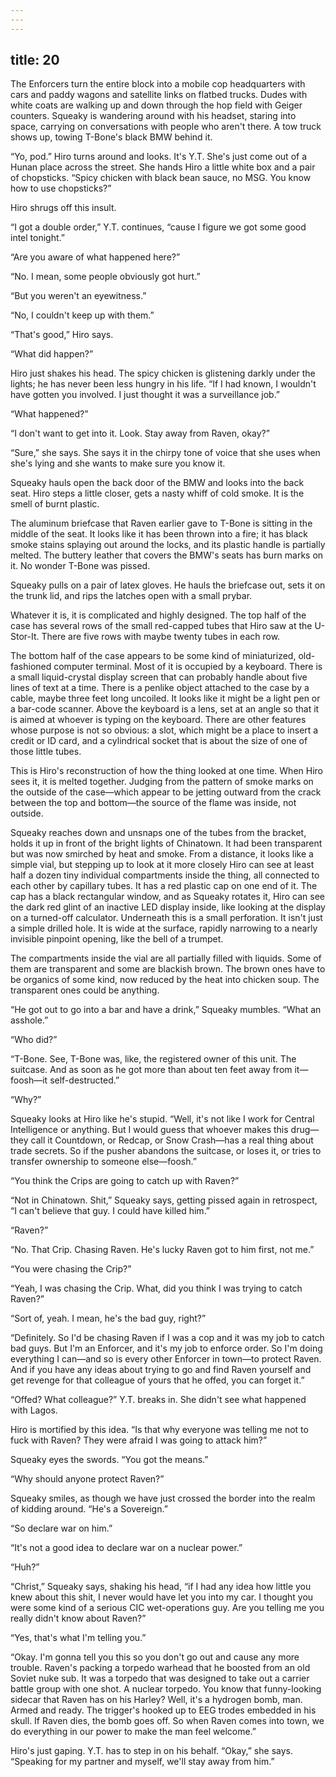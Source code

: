```yaml
---
---
---
```

title: 20
---

The Enforcers turn the entire block into a mobile cop headquarters with cars and paddy wagons and satellite links on flatbed trucks. Dudes with white coats are walking up and down through the hop field with Geiger counters. Squeaky is wandering around with his headset, staring into space, carrying on conversations with people who aren't there. A tow truck shows up, towing T-Bone's black BMW behind it.

“Yo, pod.” Hiro turns around and looks. It's Y.T. She's just come out of a Hunan place across the street. She hands Hiro a little white box and a pair of chopsticks. “Spicy chicken with black bean sauce, no MSG. You know how to use chopsticks?”

Hiro shrugs off this insult.

“I got a double order,” Y.T. continues, “cause I figure we got some good intel tonight.”

“Are you aware of what happened here?”

“No. I mean, some people obviously got hurt.”

“But you weren't an eyewitness.”

“No, I couldn't keep up with them.”

“That's good,” Hiro says.

“What did happen?”

Hiro just shakes his head. The spicy chicken is glistening darkly under the lights; he has never been less hungry in his life. “If I had known, I wouldn't have gotten you involved. I just thought it was a surveillance job.”

“What happened?”

“I don't want to get into it. Look. Stay away from Raven, okay?”

“Sure,” she says. She says it in the chirpy tone of voice that she uses when she's lying and she wants to make sure you know it.

Squeaky hauls open the back door of the BMW and looks into the back seat. Hiro steps a little closer, gets a nasty whiff of cold smoke. It is the smell of burnt plastic.

The aluminum briefcase that Raven earlier gave to T-Bone is sitting in the middle of the seat. It looks like it has been thrown into a fire; it has black smoke stains splaying out around the locks, and its plastic handle is partially melted. The buttery leather that covers the BMW's seats has burn marks on it. No wonder T-Bone was pissed.

Squeaky pulls on a pair of latex gloves. He hauls the briefcase out, sets it on the trunk lid, and rips the latches open with a small prybar.

Whatever it is, it is complicated and highly designed. The top half of the case has several rows of the small red-capped tubes that Hiro saw at the U-Stor-It. There are five rows with maybe twenty tubes in each row.

The bottom half of the case appears to be some kind of miniaturized, old-fashioned computer terminal. Most of it is occupied by a keyboard. There is a small liquid-crystal display screen that can probably handle about five lines of text at a time. There is a penlike object attached to the case by a cable, maybe three feet long uncoiled. It looks like it might be a light pen or a bar-code scanner. Above the keyboard is a lens, set at an angle so that it is aimed at whoever is typing on the keyboard. There are other features whose purpose is not so obvious: a slot, which might be a place to insert a credit or ID card, and a cylindrical socket that is about the size of one of those little tubes.

This is Hiro's reconstruction of how the thing looked at one time. When Hiro sees it, it is melted together. Judging from the pattern of smoke marks on the outside of the case—which appear to be jetting outward from the crack between the top and bottom—the source of the flame was inside, not outside.

Squeaky reaches down and unsnaps one of the tubes from the bracket, holds it up in front of the bright lights of Chinatown. It had been transparent but was now smirched by heat and smoke. From a distance, it looks like a simple vial, but stepping up to look at it more closely Hiro can see at least half a dozen tiny individual compartments inside the thing, all connected to each other by capillary tubes. It has a red plastic cap on one end of it. The cap has a black rectangular window, and as Squeaky rotates it, Hiro can see the dark red glint of an inactive LED display inside, like looking at the display on a turned-off calculator. Underneath this is a small perforation. It isn't just a simple drilled hole. It is wide at the surface, rapidly narrowing to a nearly invisible pinpoint opening, like the bell of a trumpet.

The compartments inside the vial are all partially filled with liquids. Some of them are transparent and some are blackish brown. The brown ones have to be organics of some kind, now reduced by the heat into chicken soup. The transparent ones could be anything.

“He got out to go into a bar and have a drink,” Squeaky mumbles. “What an asshole.”

“Who did?”

“T-Bone. See, T-Bone was, like, the registered owner of this unit. The suitcase. And as soon as he got more than about ten feet away from it—foosh—it self-destructed.”

“Why?”

Squeaky looks at Hiro like he's stupid. “Well, it's not like I work for Central Intelligence or anything. But I would guess that whoever makes this drug—they call it Countdown, or Redcap, or Snow Crash—has a real thing about trade secrets. So if the pusher abandons the suitcase, or loses it, or tries to transfer ownership to someone else—foosh.”

“You think the Crips are going to catch up with Raven?”

“Not in Chinatown. Shit,” Squeaky says, getting pissed again in retrospect, “I can't believe that guy. I could have killed him.”

“Raven?”

“No. That Crip. Chasing Raven. He's lucky Raven got to him first, not me.”

“You were chasing the Crip?”

“Yeah, I was chasing the Crip. What, did you think I was trying to catch Raven?”

“Sort of, yeah. I mean, he's the bad guy, right?”

“Definitely. So I'd be chasing Raven if I was a cop and it was my job to catch bad guys. But I'm an Enforcer, and it's my job to enforce order. So I'm doing everything I can—and so is every other Enforcer in town—to protect Raven. And if you have any ideas about trying to go and find Raven yourself and get revenge for that colleague of yours that he offed, you can forget it.”

“Offed? What colleague?” Y.T. breaks in. She didn't see what happened with Lagos.

Hiro is mortified by this idea. “Is that why everyone was telling me not to fuck with Raven? They were afraid I was going to attack him?”

Squeaky eyes the swords. “You got the means.”

“Why should anyone protect Raven?”

Squeaky smiles, as though we have just crossed the border into the realm of kidding around. “He's a Sovereign.”

“So declare war on him.”

“It's not a good idea to declare war on a nuclear power.”

“Huh?”

“Christ,” Squeaky says, shaking his head, “if I had any idea how little you knew about this shit, I never would have let you into my car. I thought you were some kind of a serious CIC wet-operations guy. Are you telling me you really didn't know about Raven?”

“Yes, that's what I'm telling you.”

“Okay. I'm gonna tell you this so you don't go out and cause any more trouble. Raven's packing a torpedo warhead that he boosted from an old Soviet nuke sub. It was a torpedo that was designed to take out a carrier battle group with one shot. A nuclear torpedo. You know that funny-looking sidecar that Raven has on his Harley? Well, it's a hydrogen bomb, man. Armed and ready. The trigger's hooked up to EEG trodes embedded in his skull. If Raven dies, the bomb goes off. So when Raven comes into town, we do everything in our power to make the man feel welcome.”

Hiro's just gaping. Y.T. has to step in on his behalf. “Okay,” she says. “Speaking for my partner and myself, we'll stay away from him.”